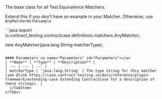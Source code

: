 
The base class for all Test Equivalence Matchers.

Extend this if you don't
have an example in your Matcher. Otherwise, use `AnyMatcherWithExample`

<Tabs groupId="language">
  <TabItem value="java" label="Java">
```java
import io.contract_testing.contractcase.definitions.matchers.AnyMatcher;

new AnyMatcher(java.lang.String matcherType);
```

#### Parameters <a name="Parameters" id="Parameters"></a>
| **Name** | **Type** | **Description** |
| --- | --- | --- |
| matcherType | `java.lang.String` | The type string for this matcher (see @link https://case.contract-testing.io/docs/reference/plugin-framework/extending-case Extending ContractCase for a description of these strings). |
  </TabItem>
</Tabs>
